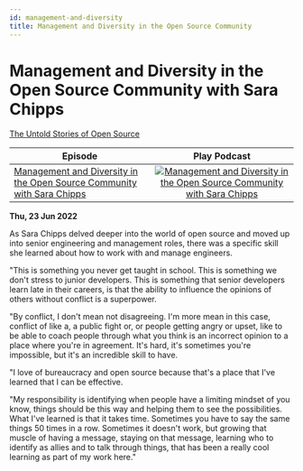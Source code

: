 ```yaml
---
id: management-and-diversity
title: Management and Diversity in the Open Source Community
---
```



# Management and Diversity in the Open Source Community with Sara Chipps

<Spotify scsrc={podcasts[1].src} />

[The Untold Stories of Open Source](https://untold-stories-of-open-source.captivate.fm/spotify)

| Episode                                                                                                                           |                                                                                                               Play Podcast                                                                                                               |
| --------------------------------------------------------------------------------------------------------------------------------- | :--------------------------------------------------------------------------------------------------------------------------------------------------------------------------------------------------------------------------------------: |
| [Management and Diversity in the Open Source Community with Sara Chipps](https://open.spotify.com/episode/5Z5FT3qzBrbTvAyHuhNq9G) | [![Management and Diversity in the Open Source Community with Sara Chipps](../images/podcast-mic.png "Management and Diversity in the Open Source Community with Sara Chipps")](https://open.spotify.com/episode/5Z5FT3qzBrbTvAyHuhNq9G) |

**Thu, 23 Jun 2022**

As Sara Chipps delved deeper into the world of open source and moved up into senior engineering and management roles, there was a specific skill she learned about how to work with and manage engineers.

"This is something you never get taught in school. This is something we don't stress to junior developers. This is something that senior developers learn late in their careers, is that the ability to influence the opinions of others without conflict is a superpower.

"By conflict, I don't mean not disagreeing. I'm more mean in this case, conflict of like a, a public fight or, or people getting angry or upset, like to be able to coach people through what you think is an incorrect opinion to a place where you're in agreement. It's hard, it's sometimes you're impossible, but it's an incredible skill to have.

"I love of bureaucracy and open source because that's a place that I've learned that I can be effective.

"My responsibility is identifying when people have a limiting mindset of you know, things should be this way and helping them to see the possibilities. What I've learned is that it takes time. Sometimes you have to say the same things 50 times in a row. Sometimes it doesn't work, but growing that muscle of having a message, staying on that message, learning who to identify as allies and to talk through things, that has been a really cool learning as part of my work here."
